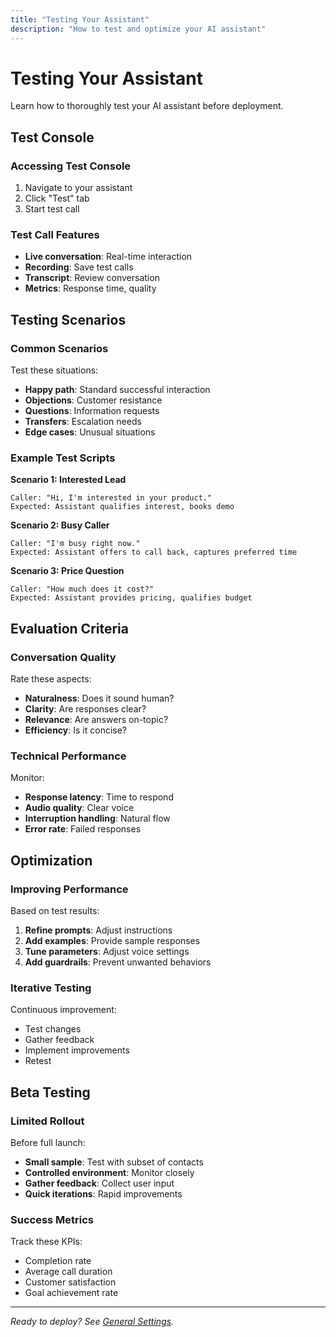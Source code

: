 ```yaml
---
title: "Testing Your Assistant"
description: "How to test and optimize your AI assistant"
---
```


# Testing Your Assistant

Learn how to thoroughly test your AI assistant before deployment.

## Test Console

### Accessing Test Console

1. Navigate to your assistant
2. Click "Test" tab
3. Start test call

### Test Call Features

- **Live conversation**: Real-time interaction
- **Recording**: Save test calls
- **Transcript**: Review conversation
- **Metrics**: Response time, quality

## Testing Scenarios

### Common Scenarios

Test these situations:

- **Happy path**: Standard successful interaction
- **Objections**: Customer resistance
- **Questions**: Information requests
- **Transfers**: Escalation needs
- **Edge cases**: Unusual situations

### Example Test Scripts

**Scenario 1: Interested Lead**
```
Caller: "Hi, I'm interested in your product."
Expected: Assistant qualifies interest, books demo
```

**Scenario 2: Busy Caller**
```
Caller: "I'm busy right now."
Expected: Assistant offers to call back, captures preferred time
```

**Scenario 3: Price Question**
```
Caller: "How much does it cost?"
Expected: Assistant provides pricing, qualifies budget
```

## Evaluation Criteria

### Conversation Quality

Rate these aspects:

- **Naturalness**: Does it sound human?
- **Clarity**: Are responses clear?
- **Relevance**: Are answers on-topic?
- **Efficiency**: Is it concise?

### Technical Performance

Monitor:

- **Response latency**: Time to respond
- **Audio quality**: Clear voice
- **Interruption handling**: Natural flow
- **Error rate**: Failed responses

## Optimization

### Improving Performance

Based on test results:

1. **Refine prompts**: Adjust instructions
2. **Add examples**: Provide sample responses
3. **Tune parameters**: Adjust voice settings
4. **Add guardrails**: Prevent unwanted behaviors

### Iterative Testing

Continuous improvement:

- Test changes
- Gather feedback
- Implement improvements
- Retest

## Beta Testing

### Limited Rollout

Before full launch:

- **Small sample**: Test with subset of contacts
- **Controlled environment**: Monitor closely
- **Gather feedback**: Collect user input
- **Quick iterations**: Rapid improvements

### Success Metrics

Track these KPIs:

- Completion rate
- Average call duration
- Customer satisfaction
- Goal achievement rate

---

*Ready to deploy? See [General Settings](/docs/ai-assistants/settings/general).*
